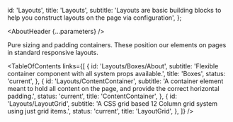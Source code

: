 

  id: 'Layouts',
  title: 'Layouts',
  subtitle:
    'Layouts are basic building blocks to help you construct layouts on the page via configuration',
};

<Meta title="Layouts/About" />

<AboutHeader {...parameters} />

Pure sizing and padding containers. These position our elements on pages in standard responsive layouts.

<TableOfContents
  links={[
    {
      id: 'Layouts/Boxes/About',
      subtitle: 'Flexible container component with all system props available.',
      title: 'Boxes',
      status: 'current',
    },
    {
      id: 'Layouts/ContentContainer',
      subtitle:
        'A container element meant to hold all content on the page, and provide the correct horizontal padding.',
      status: 'current',
      title: 'ContentContainer',
    },
    {
      id: 'Layouts/LayoutGrid',
      subtitle: 'A CSS grid based 12 Column grid system using just grid items.',
      status: 'current',
      title: 'LayoutGrid',
    },
  ]}
/>
